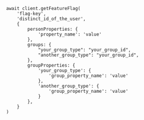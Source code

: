 
<OverrideServerPropertiesIntro />

```node
await client.getFeatureFlag(
    'flag-key',
    'distinct_id_of_the_user',
    {
        personProperties: {
            'property_name': 'value'
        },
        groups: {
            "your_group_type": "your_group_id",
            "another_group_type": "your_group_id",
        },
        groupProperties: {
            'your_group_type': {
                'group_property_name': 'value'
            },
            'another_group_type': {
                'group_property_name': 'value'
            } 
        },
    }
)
```
